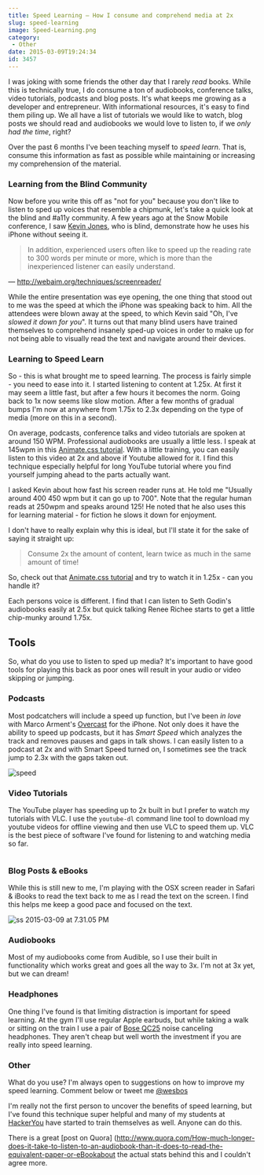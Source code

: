 ```yaml
---
title: Speed Learning — How I consume and comprehend media at 2x
slug: speed-learning
image: Speed-Learning.png
category:
 - Other
date: 2015-03-09T19:24:34
id: 3457
---
```


I was joking with some friends the other day that I rarely <em>read</em> books. While this is technically true, I do consume a ton of audiobooks, conference talks, video tutorials, podcasts and blog posts. It's what keeps me growing as a developer and entrepreneur. With informational resources, it's easy to find them piling up. We all have a list of tutorials we would like to watch, blog posts we should read and audiobooks we would love to listen to, if we <em>only had the time</em>, right?

Over the past 6 months I've been teaching myself to <em>speed learn</em>. That is, consume this information as fast as possible while maintaining or increasing my comprehension of the material.

<h3>Learning from the Blind Community</h3>

Now before you write this off as "not for you" because you don't like to listen to sped up voices that resemble a chipmunk, let's take a quick look at the blind and #a11y community. A few years ago at the Snow Mobile conference, I saw <a href="https://twitter.com/kevinrj">Kevin Jones</a>, who is blind, demonstrate how he uses his iPhone without seeing it.

<blockquote>
  In addition, experienced users often like to speed up the reading rate to 300 words per minute or more, which is more than the inexperienced listener can easily understand.
</blockquote>

— <http://webaim.org/techniques/screenreader/>

While the entire presentation was eye opening, the one thing that stood out to me was the speed at which the iPhone was speaking back to him. All the attendees were blown away at the speed, to which Kevin said "Oh, I've <em>slowed it down for you</em>". It turns out that many blind users have trained themselves to comprehend insanely sped-up voices in order to make up for not being able to visually read the text and navigate around their devices.

<h3>Learning to Speed Learn</h3>

So - this is what brought me to speed learning. The process is fairly simple - you need to ease into it. I started listening to content at 1.25x. At first it may seem a little fast, but after a few hours it becomes the norm. Going back to 1x now seems like slow motion. After a few months of gradual bumps I'm now at anywhere from 1.75x to 2.3x depending on the type of media (more on this in a second).

On average, podcasts, conference talks and video tutorials are spoken at around 150 WPM. Professional audiobooks are usually a little less. I speak at 145wpm in this <a href="https://youtu.be/CBQGl6zokMs">Animate.css tutorial</a>. With a little training, you can easily listen to this video at 2x and above if Youtube allowed for it. I find this technique especially helpful for long YouTube tutorial where you find yourself jumping ahead to the parts actually want.

I asked Kevin about how fast his screen reader runs at. He told me "Usually around 400 450 wpm but it can go up to 700". Note that the regular human reads at 250wpm and speaks around 125! He noted that he also uses this for learning material - for fiction he slows it down for enjoyment.

I don't have to really explain why this is ideal, but I'll state it for the sake of saying it straight up:

<blockquote>
  Consume 2x the amount of content, learn twice as much in the same amount of time!
</blockquote>

So, check out that <a href="https://youtu.be/CBQGl6zokMs">Animate.css tutorial</a> and try to watch it in 1.25x - can you handle it?

Each persons voice is different. I find that I can listen to Seth Godin's audiobooks easily at 2.5x but quick talking Renee Richee starts to get a little chip-munky around 1.75x.

<h2>Tools</h2>

So, what do you use to listen to sped up media? It's important to have good tools for playing this back as poor ones will result in your audio or video skipping or jumping.

<h3>Podcasts</h3>

Most podcatchers will include a speed up function, but I've been <em>in love</em> with Marco Arment's <a href="https://overcast.fm/">Overcast</a> for the iPhone. Not only does it have the ability to speed up podcasts, but it has <em>Smart Speed</em> which analyzes the track and removes pauses and gaps in talk shows. I can easily listen to a podcast at 2x and with Smart Speed turned on, I sometimes see the track jump to 2.3x with the gaps taken out.

<img class="aligncenter size-full wp-image-3465" src="speed.png" alt="speed" />

<h3>Video Tutorials</h3>

The YouTube player has speeding up to 2x built in but I prefer to watch my tutorials with VLC. I use the `youtube-dl` command line tool to download my youtube videos for offline viewing and then use VLC to speed them up. VLC is the best piece of software I've found for listening to and watching media so far.

<img src="content" alt="" />

<h3>Blog Posts & eBooks</h3>

While this is still new to me, I'm playing with the OSX screen reader in Safari & iBooks to read the text back to me as I read the text on the screen. I find this helps me keep a good pace and focused on the text.

<img class="aligncenter size-full wp-image-3466" src="ss-2015-03-09-at-7.31.05-PM.png" alt="ss 2015-03-09 at 7.31.05 PM" />

<h3>Audiobooks</h3>

Most of my audiobooks come from Audible, so I use their built in functionality which works great and goes all the way to 3x. I'm not at 3x yet, but we can dream!

<h3>Headphones</h3>

One thing I've found is that limiting distraction is important for speed learning. At the gym I'll use regular Apple earbuds, but while taking a walk or sitting on the train I use a pair of <a href="http://wes.io/a8DV">Bose QC25</a> noise canceling headphones. They aren't cheap but well worth the investment if you are really into speed learning.

<h3>Other</h3>

What do you use? I'm always open to suggestions on how to improve my speed learning. Comment below or tweet me <a href="http://twitter.com/wesbos">@wesbos</a>

I'm really not the first person to uncover the benefits of speed learning, but I've found this technique super helpful and many of my students at <a href="http://hackeryou.com">HackerYou</a> have started to train themselves as well. Anyone can do this.

There is a great [post on Quora] (http://www.quora.com/How-much-longer-does-it-take-to-listen-to-an-audiobook-than-it-does-to-read-the-equivalent-paper-or-eBookabout the actual stats behind this and I couldn't agree more.

